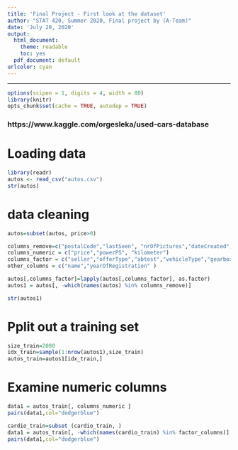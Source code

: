 ```yaml
---
title: 'Final Project - First look at the dataset'
author: "STAT 420, Summer 2020, Final project by (A-Team)"
date: 'July 20, 2020'
output:
  html_document: 
    theme: readable
    toc: yes  
  pdf_document: default
urlcolor: cyan
---
```


***

```r
options(scipen = 1, digits = 4, width = 80)
library(knitr)
opts_chunk$set(cache = TRUE, autodep = TRUE)
```

### https://www.kaggle.com/orgesleka/used-cars-database

# Loading data

```r
library(readr)
autos <- read_csv("autos.csv")
str(autos)


```


# data cleaning

```r
autos=subset(autos, price>0)

columns_remove=c("postalCode","lastSeen", "nrOfPictures","dateCreated","dateCrawled")   
columns_numeric = c("price","powerPS", "kilometer")
columns_factor = c("seller","offerType","abtest","vehicleType","gearbox","model","brand","monthOfRegistration","fuelType","notRepairedDamage" )
other_columns = c("name","yearOfRegistration" ) 

autos[,columns_factor]=lapply(autos[,columns_factor], as.factor)
autos1 = autos[, -which(names(autos) %in% columns_remove)]

str(autos1)
```


# Pplit out a training set

```r
size_train=2000
idx_train=sample(1:nrow(autos1),size_train)
autos_train=autos1[idx_train,]
```


# Examine numeric columns

```r
data1 = autos_train[, columns_numeric ]
pairs(data1,col="dodgerblue")
```


```r
cardio_train=subset (cardio_train, )
data1 = autos_train[, -which(names(cardio_train) %in% factor_columns)]
pairs(data1,col="dodgerblue")

```



